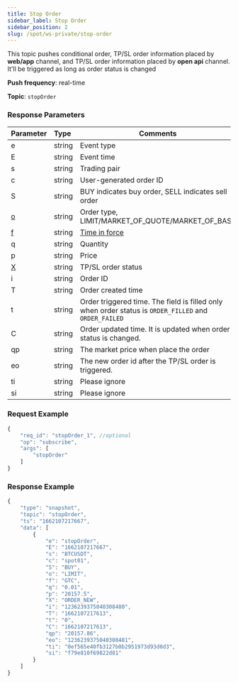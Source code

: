 ```yaml
---
title: Stop Order
sidebar_label: Stop Order
sidebar_position: 2
slug: /spot/ws-private/stop-order
---
```


<p>This topic pushes conditional order, TP/SL order information placed by <b>web/app</b> channel, and TP/SL order information placed by <b>open api</b> channel. It'll be triggered as long as order status is changed</p>
<p><b>Push frequency</b>: real-time</p>
<p><b>Topic</b>: <code>stopOrder</code></p>

### Response Parameters
| Parameter | Type | Comments|
|:----- |:-----|----- |
| e | string | Event type |
| E | string | Event time |
| s | string | Trading pair |
| c | string | User-generated order ID |
| S | string | BUY indicates buy order, SELL indicates sell order |
| <a href="#order-type-type-ordertypes">o</a> | string | Order type, LIMIT/MARKET_OF_QUOTE/MARKET_OF_BASE |
| <a href="#timeinforce-timeinforce">f</a> | string | <a href="https://www.bybit.com/en-US/help-center/bybitHC_Article?language=en_US&id=000001044">Time in force</a> |
| q | string | Quantity |
| p | string | Price |
| <a href="#order-status-status">X</a> | string | TP/SL order status |
| i | string | Order ID |
| T | string | Order created time |
| t | string | Order triggered time. The field is filled only when order status is <code>ORDER_FILLED</code> and <code>ORDER_FAILED</code> |
| C | string | Order updated time. It is updated when order status is changed. |
| qp | string | The market price when place the order |
| eo | string | The new order id after the TP/SL order is triggered. |
| ti | string | Please ignore |
| si | string | Please ignore |

### Request Example

<Tabs>
<TabItem value="console" label="JSON subscription message">

```javascript
{
    "req_id": "stopOrder_1", //optional
    "op": "subscribe",
    "args": [
        "stopOrder"
    ]
}
```

</TabItem>
</Tabs>

### Response Example

```javascript
{
    "type": "snapshot",
    "topic": "stopOrder",
    "ts": "1662107217667",
    "data": [
        {
            "e": "stopOrder",
            "E": "1662107217667",
            "s": "BTCUSDT",
            "c": "spot01",
            "S": "BUY",
            "o": "LIMIT",
            "f": "GTC",
            "q": "0.01",
            "p": "20157.5",
            "X": "ORDER_NEW",
            "i": "1236239375040308480",
            "T": "1662107217613",
            "t": "0",
            "C": "1662107217613",
            "qp": "20157.86",
            "eo": "1236239375040308481",
            "ti": "0ef565e40fb3127b0b2951973d93d0d3",
            "si": "f79e810f69822d81"
        }
    ]
}
```
